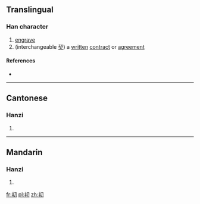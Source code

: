 ==Translingual==

===Han character===
{{Han char|rn=18|rad=刀|as=04|sn=6|four=|canj=手十尸竹 (QJSH)|ids=⿰[[丰]][[刀]]}}

# [[engrave]]
# (interchangeable [[契]]) a [[written]] [[contract]] or [[agreement]]

====References====
* {{Han ref|kx=0137.150|hdz=10324.110|uh=34DE|ud=13534}}

----

==Cantonese==

===Hanzi===
{{yue-hanzi|jyut=|y=kaai3}}

# {{defn|lang=yue|sort=刀04}}

----

==Mandarin==

===Hanzi===
{{cmn-hanzi|pin=[[qì]] ([[qi4]]), [[qià]] ([[qia4]]), [[yáo]] ([[yao2]])|wg=ch'i<sup>4</sup>, ch'ia<sup>4</sup>, yao<sup>2</sup>}}

# {{defn|lang=cmn|sort=刀04}}

[[fr:㓞]]
[[pl:㓞]]
[[zh:㓞]]